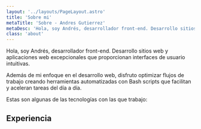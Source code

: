 ```yaml
---
layout: '../layouts/PageLayout.astro'
title: 'Sobre mi'
metaTitle: 'Sobre - Andres Gutierrez'
metaDesc: 'Hola, soy Andrés, desarrollador front-end. Desarrollo sitios web y aplicaciones web excepcionales que proporcionan interfaces de usuario intuitivas.'
class: 'about'
---
```


Hola, soy Andrés, desarrollador front-end. Desarrollo sitios web y aplicaciones web excepcionales que proporcionan interfaces de usuario intuitivas.

Además de mi enfoque en el desarrollo web, disfruto optimizar flujos de trabajo creando herramientas automatizadas con Bash scripts que facilitan y aceleran tareas del día a día.

Estas son algunas de las tecnologías con las que trabajo:

<Skill />

## Experiencia

<Experience />

